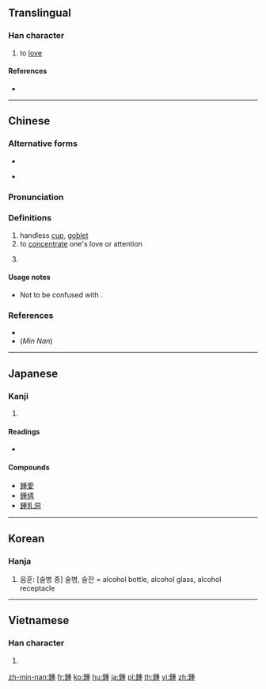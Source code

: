 {{character info/new}}
{{also|钟|锺}}
==Translingual==

===Han character===
{{Han char|rn=167|rad=金|as=09|sn=17|four=82114|canj=CHJG|ids=⿰金重}}

# to [[love]]

====References====
* {{Han ref|kx=1316.050|dkj=40672|dj=1816.020|hdz=64232.030|uh=937E|ud=37758|bh=C1E9|bd=49641}}

----

==Chinese==
{{zh-forms|s=钟}}

===Alternative forms===
* {{zh-l|鈡}} <!--Unihan-->
* {{sense|surname}} {{zh-l|锺}}

===Pronunciation===
{{zh-pron
|m=zhōng
|c=zung1
|h=pfs=chûng
|md=
|mn=cheng/chiong
|mn_note=cheng - vernacular; chiong - literary
|w=
|mc=y
|oc=y
|cat=n,v,pn
}}

===Definitions===
{{zh-hanzi}}

# handless [[cup]], [[goblet]]
# to [[concentrate]] one's love or attention
#: {{zh-x|鍾愛|to treasure}}
#: {{zh-x|鍾情|to fall in love}}
#: {{zh-x|一見鍾情|love at first sight}}
# {{surname|lang=zh}}

====Usage notes====
* Not to be confused with {{zh-l|鐘}}.

===References===
* {{cite-web
|url=http://www.mdbg.net/chindict/chindict.php?page=worddict&wdrst=0&wdqb=鍾
|title=鍾
|work=MDBG English to Chinese dictionary ( Based on CC-CEDICT )
|language=Mandarin/English
|accessdate=2014-03-03}}
* (''Min Nan'') {{thcwd|12464}}

----

==Japanese==

===Kanji===
{{ja-kanji|grade=|rs=金09}}

# {{defn|lang=ja|sort=金09}}

====Readings====
* {{ja-readings|on=[[しょう]] (shō)|kun=[[さかずき]] (sakazuki), [[あつめる]] (atsumeru)}}

====Compounds====
* [[鍾愛]]
* [[鍾馗]]
* [[鍾乳洞]]

----

==Korean==

===Hanja===
{{ko-hanja|hangeul=종|eumhun=|rv=jong|mr=chong|y=cong}}

# 음훈: [술병 종] 술병, 술잔 = alcohol bottle, alcohol glass, alcohol receptacle

----

==Vietnamese==

===Han character===
{{vi-hantu|[[chung]], [[chuông]]|rs=金09}}

# {{defn|lang=vi|sort=金09}}

[[zh-min-nan:鍾]]
[[fr:鍾]]
[[ko:鍾]]
[[hu:鍾]]
[[ja:鍾]]
[[pl:鍾]]
[[th:鍾]]
[[vi:鍾]]
[[zh:鍾]]